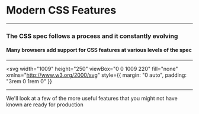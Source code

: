 
# <FontAwesomeIcon icon={faCss3} /> Modern CSS Features

---

### The CSS spec follows a process and it constantly evolving

#### Many browsers add support for CSS features at various levels of the spec

---

<svg
  width="1009"
  height="250"
  viewBox="0 0 1009 220"
  fill="none"
  xmlns="http://www.w3.org/2000/svg"
  style={{ margin: "0 auto", padding: "3rem 0 1rem 0" }}
>
  <g filter="url(#filter0_d_1_18)">
    <rect x="4" width="166" height="166" rx="20" fill="#878787" />
  </g>
  <path
    d="M87.5 98.3977C85.3598 98.3977 83.5369 97.8153 82.0312 96.6506C80.5256 95.4763 79.375 93.7765 78.5795 91.5511C77.7841 89.3163 77.3864 86.6174 77.3864 83.4545C77.3864 80.3106 77.7841 77.6259 78.5795 75.4006C79.3845 73.1657 80.5398 71.4612 82.0455 70.2869C83.5606 69.1032 85.3788 68.5114 87.5 68.5114C89.6212 68.5114 91.4347 69.1032 92.9403 70.2869C94.4555 71.4612 95.6108 73.1657 96.4062 75.4006C97.2112 77.6259 97.6136 80.3106 97.6136 83.4545C97.6136 86.6174 97.2159 89.3163 96.4205 91.5511C95.625 93.7765 94.4744 95.4763 92.9688 96.6506C91.4631 97.8153 89.6402 98.3977 87.5 98.3977ZM87.5 95.2727C89.6212 95.2727 91.2689 94.25 92.4432 92.2045C93.6174 90.1591 94.2045 87.2424 94.2045 83.4545C94.2045 80.9356 93.9347 78.7907 93.3949 77.0199C92.8646 75.2491 92.0975 73.8996 91.0938 72.9716C90.0994 72.0436 88.9015 71.5795 87.5 71.5795C85.3977 71.5795 83.7547 72.6165 82.571 74.6903C81.3873 76.7547 80.7955 79.6761 80.7955 83.4545C80.7955 85.9735 81.0606 88.1136 81.5909 89.875C82.1212 91.6364 82.8835 92.9763 83.8778 93.8949C84.8816 94.8134 86.089 95.2727 87.5 95.2727Z"
    fill="white"
  />
  <path
    d="M59.7425 213V196.636H62.2567V213H59.7425ZM61.021 193.909C60.5309 193.909 60.1083 193.742 59.7532 193.408C59.4052 193.075 59.2312 192.673 59.2312 192.205C59.2312 191.736 59.4052 191.335 59.7532 191.001C60.1083 190.667 60.5309 190.5 61.021 190.5C61.511 190.5 61.93 190.667 62.2781 191.001C62.6332 191.335 62.8107 191.736 62.8107 192.205C62.8107 192.673 62.6332 193.075 62.2781 193.408C61.93 193.742 61.511 193.909 61.021 193.909ZM73.0407 213.341C71.677 213.341 70.4732 212.996 69.4292 212.308C68.3851 211.612 67.5684 210.631 66.9789 209.367C66.3894 208.096 66.0946 206.594 66.0946 204.861C66.0946 203.142 66.3894 201.651 66.9789 200.386C67.5684 199.122 68.3887 198.146 69.4398 197.457C70.4909 196.768 71.7054 196.423 73.0833 196.423C74.1486 196.423 74.9902 196.601 75.6081 196.956C76.2331 197.304 76.709 197.702 77.0357 198.149C77.3695 198.589 77.6287 198.952 77.8134 199.236H78.0265V191.182H80.5407V213H78.1117V210.486H77.8134C77.6287 210.784 77.3659 211.161 77.025 211.615C76.6841 212.062 76.1976 212.464 75.5655 212.819C74.9334 213.167 74.0918 213.341 73.0407 213.341ZM73.3816 211.082C74.3901 211.082 75.2424 210.82 75.9384 210.294C76.6344 209.761 77.1635 209.026 77.5257 208.089C77.888 207.144 78.0691 206.054 78.0691 204.818C78.0691 203.597 77.8915 202.528 77.5364 201.612C77.1813 200.688 76.6557 199.971 75.9597 199.46C75.2637 198.941 74.4043 198.682 73.3816 198.682C72.3162 198.682 71.4284 198.955 70.7182 199.502C70.0151 200.042 69.486 200.777 69.1309 201.707C68.7828 202.631 68.6088 203.668 68.6088 204.818C68.6088 205.983 68.7864 207.041 69.1415 207.993C69.5037 208.937 70.0364 209.69 70.7395 210.251C71.4498 210.805 72.3304 211.082 73.3816 211.082ZM92.3553 213.341C90.7786 213.341 89.4185 212.993 88.275 212.297C87.1387 211.594 86.2615 210.614 85.6436 209.357C85.0328 208.092 84.7275 206.622 84.7275 204.946C84.7275 203.27 85.0328 201.793 85.6436 200.514C86.2615 199.229 87.1209 198.227 88.2218 197.51C89.3297 196.786 90.6223 196.423 92.0996 196.423C92.9519 196.423 93.7935 196.565 94.6245 196.849C95.4554 197.134 96.2118 197.595 96.8936 198.234C97.5755 198.866 98.1188 199.705 98.5236 200.749C98.9284 201.793 99.1309 203.078 99.1309 204.605V205.67H86.5172V203.497H96.574C96.574 202.574 96.3894 201.75 96.0201 201.026C95.6578 200.301 95.1394 199.729 94.4647 199.31C93.7971 198.891 93.0087 198.682 92.0996 198.682C91.0982 198.682 90.2317 198.93 89.5002 199.428C88.7757 199.918 88.2182 200.557 87.8276 201.345C87.437 202.134 87.2417 202.979 87.2417 203.881V205.33C87.2417 206.565 87.4547 207.613 87.8809 208.472C88.3141 209.325 88.9142 209.974 89.6813 210.422C90.4483 210.862 91.3397 211.082 92.3553 211.082C93.0158 211.082 93.6124 210.99 94.1451 210.805C94.6848 210.614 95.15 210.33 95.5407 209.953C95.9313 209.57 96.2331 209.094 96.4462 208.526L98.8752 209.207C98.6195 210.031 98.1898 210.756 97.5861 211.381C96.9824 211.999 96.2367 212.482 95.3489 212.83C94.4611 213.17 93.4632 213.341 92.3553 213.341ZM107.771 213.384C106.734 213.384 105.793 213.188 104.948 212.798C104.102 212.4 103.431 211.828 102.934 211.082C102.437 210.33 102.188 209.42 102.188 208.355C102.188 207.418 102.373 206.658 102.742 206.075C103.112 205.486 103.605 205.024 104.223 204.69C104.841 204.357 105.523 204.108 106.269 203.945C107.021 203.774 107.778 203.639 108.538 203.54C109.532 203.412 110.338 203.316 110.956 203.252C111.581 203.181 112.036 203.064 112.32 202.901C112.611 202.737 112.757 202.453 112.757 202.048V201.963C112.757 200.912 112.469 200.095 111.894 199.513C111.325 198.93 110.463 198.639 109.305 198.639C108.105 198.639 107.164 198.902 106.482 199.428C105.8 199.953 105.32 200.514 105.044 201.111L102.657 200.259C103.083 199.264 103.651 198.49 104.362 197.936C105.079 197.375 105.86 196.984 106.705 196.764C107.558 196.537 108.396 196.423 109.22 196.423C109.745 196.423 110.349 196.487 111.031 196.615C111.72 196.736 112.384 196.988 113.023 197.371C113.669 197.755 114.205 198.334 114.632 199.108C115.058 199.882 115.271 200.919 115.271 202.219V213H112.757V210.784H112.629C112.458 211.139 112.174 211.519 111.776 211.924C111.379 212.329 110.85 212.673 110.189 212.957C109.529 213.241 108.722 213.384 107.771 213.384ZM108.154 211.125C109.149 211.125 109.987 210.93 110.669 210.539C111.357 210.148 111.876 209.644 112.224 209.026C112.579 208.408 112.757 207.759 112.757 207.077V204.776C112.65 204.903 112.416 205.021 112.053 205.127C111.698 205.227 111.286 205.315 110.818 205.393C110.356 205.464 109.905 205.528 109.465 205.585C109.031 205.635 108.68 205.678 108.41 205.713C107.757 205.798 107.146 205.937 106.578 206.129C106.017 206.313 105.562 206.594 105.214 206.97C104.873 207.339 104.703 207.844 104.703 208.483C104.703 209.357 105.026 210.017 105.672 210.464C106.325 210.905 107.153 211.125 108.154 211.125Z"
    fill="black"
  />
  <g filter="url(#filter1_d_1_18)">
    <rect x="806" width="166" height="166" rx="20" fill="#298B44" />
  </g>
  <path
    d="M889.607 98.3977C887.732 98.3977 886.06 98.0758 884.592 97.4318C883.134 96.7879 881.974 95.893 881.112 94.7472C880.26 93.5919 879.796 92.2519 879.72 90.7273H883.3C883.375 91.6648 883.697 92.4744 884.266 93.1562C884.834 93.8286 885.577 94.3494 886.496 94.7188C887.414 95.0881 888.432 95.2727 889.55 95.2727C890.8 95.2727 891.908 95.0549 892.874 94.6193C893.839 94.1837 894.597 93.5777 895.146 92.8011C895.696 92.0246 895.97 91.125 895.97 90.1023C895.97 89.0322 895.705 88.09 895.175 87.2756C894.644 86.4517 893.868 85.8078 892.845 85.3438C891.822 84.8797 890.572 84.6477 889.095 84.6477H886.766V81.5227H889.095C890.25 81.5227 891.264 81.3144 892.135 80.8977C893.016 80.4811 893.702 79.8939 894.195 79.1364C894.696 78.3788 894.947 77.4886 894.947 76.4659C894.947 75.4811 894.73 74.6241 894.294 73.8949C893.858 73.1657 893.243 72.5975 892.447 72.1903C891.661 71.7831 890.733 71.5795 889.663 71.5795C888.66 71.5795 887.713 71.7642 886.822 72.1335C885.942 72.4934 885.222 73.0189 884.663 73.7102C884.105 74.392 883.802 75.2159 883.754 76.1818H880.345C880.402 74.6572 880.861 73.322 881.723 72.1761C882.585 71.0208 883.712 70.1212 885.104 69.4773C886.505 68.8333 888.044 68.5114 889.72 68.5114C891.519 68.5114 893.063 68.8759 894.351 69.6051C895.639 70.3248 896.628 71.2765 897.32 72.4602C898.011 73.6439 898.357 74.9223 898.357 76.2955C898.357 77.9337 897.926 79.3305 897.064 80.4858C896.212 81.6411 895.052 82.4413 893.584 82.8864V83.1136C895.421 83.4167 896.856 84.1979 897.888 85.4574C898.92 86.7074 899.436 88.2557 899.436 90.1023C899.436 91.6837 899.005 93.1042 898.143 94.3636C897.291 95.6136 896.126 96.5985 894.649 97.3182C893.172 98.0379 891.491 98.3977 889.607 98.3977Z"
    fill="white"
  />
  <path
    d="M772.328 213V196.636H774.757V199.108H774.928C775.226 198.298 775.766 197.641 776.547 197.137C777.328 196.633 778.209 196.381 779.189 196.381C779.374 196.381 779.605 196.384 779.882 196.391C780.159 196.398 780.368 196.409 780.51 196.423V198.98C780.425 198.959 780.23 198.927 779.924 198.884C779.626 198.835 779.31 198.81 778.976 198.81C778.181 198.81 777.471 198.977 776.846 199.31C776.228 199.637 775.738 200.092 775.375 200.674C775.02 201.249 774.843 201.906 774.843 202.645V213H772.328ZM789.853 213.341C788.277 213.341 786.917 212.993 785.773 212.297C784.637 211.594 783.76 210.614 783.142 209.357C782.531 208.092 782.225 206.622 782.225 204.946C782.225 203.27 782.531 201.793 783.142 200.514C783.76 199.229 784.619 198.227 785.72 197.51C786.828 196.786 788.12 196.423 789.598 196.423C790.45 196.423 791.292 196.565 792.123 196.849C792.953 197.134 793.71 197.595 794.392 198.234C795.074 198.866 795.617 199.705 796.022 200.749C796.426 201.793 796.629 203.078 796.629 204.605V205.67H784.015V203.497H794.072C794.072 202.574 793.887 201.75 793.518 201.026C793.156 200.301 792.637 199.729 791.963 199.31C791.295 198.891 790.507 198.682 789.598 198.682C788.596 198.682 787.73 198.93 786.998 199.428C786.274 199.918 785.716 200.557 785.326 201.345C784.935 202.134 784.74 202.979 784.74 203.881V205.33C784.74 206.565 784.953 207.613 785.379 208.472C785.812 209.325 786.412 209.974 787.179 210.422C787.946 210.862 788.838 211.082 789.853 211.082C790.514 211.082 791.11 210.99 791.643 210.805C792.183 210.614 792.648 210.33 793.039 209.953C793.429 209.57 793.731 209.094 793.944 208.526L796.373 209.207C796.118 210.031 795.688 210.756 795.084 211.381C794.48 211.999 793.735 212.482 792.847 212.83C791.959 213.17 790.961 213.341 789.853 213.341ZM807.101 213.341C805.567 213.341 804.246 212.979 803.138 212.254C802.03 211.53 801.178 210.532 800.581 209.261C799.985 207.989 799.686 206.537 799.686 204.903C799.686 203.241 799.992 201.775 800.603 200.504C801.221 199.225 802.08 198.227 803.181 197.51C804.289 196.786 805.581 196.423 807.059 196.423C808.209 196.423 809.246 196.636 810.169 197.062C811.093 197.489 811.849 198.085 812.439 198.852C813.028 199.619 813.394 200.514 813.536 201.537H811.022C810.83 200.791 810.404 200.131 809.743 199.555C809.09 198.973 808.209 198.682 807.101 198.682C806.121 198.682 805.262 198.937 804.523 199.449C803.792 199.953 803.22 200.667 802.808 201.59C802.403 202.506 802.201 203.582 802.201 204.818C802.201 206.082 802.4 207.183 802.797 208.121C803.202 209.058 803.77 209.786 804.502 210.305C805.24 210.823 806.107 211.082 807.101 211.082C807.755 211.082 808.348 210.969 808.88 210.741C809.413 210.514 809.864 210.188 810.233 209.761C810.603 209.335 810.865 208.824 811.022 208.227H813.536C813.394 209.193 813.042 210.063 812.481 210.837C811.927 211.604 811.192 212.215 810.276 212.67C809.367 213.117 808.309 213.341 807.101 213.341ZM823.859 213.341C822.382 213.341 821.086 212.989 819.971 212.286C818.863 211.583 817.996 210.599 817.371 209.335C816.753 208.071 816.444 206.594 816.444 204.903C816.444 203.199 816.753 201.711 817.371 200.44C817.996 199.168 818.863 198.181 819.971 197.478C821.086 196.775 822.382 196.423 823.859 196.423C825.336 196.423 826.629 196.775 827.737 197.478C828.852 198.181 829.718 199.168 830.336 200.44C830.961 201.711 831.274 203.199 831.274 204.903C831.274 206.594 830.961 208.071 830.336 209.335C829.718 210.599 828.852 211.583 827.737 212.286C826.629 212.989 825.336 213.341 823.859 213.341ZM823.859 211.082C824.981 211.082 825.904 210.795 826.629 210.219C827.353 209.644 827.89 208.888 828.238 207.95C828.586 207.013 828.76 205.997 828.76 204.903C828.76 203.81 828.586 202.79 828.238 201.846C827.89 200.901 827.353 200.138 826.629 199.555C825.904 198.973 824.981 198.682 823.859 198.682C822.737 198.682 821.814 198.973 821.089 199.555C820.365 200.138 819.828 200.901 819.48 201.846C819.132 202.79 818.958 203.81 818.958 204.903C818.958 205.997 819.132 207.013 819.48 207.95C819.828 208.888 820.365 209.644 821.089 210.219C821.814 210.795 822.737 211.082 823.859 211.082ZM835.112 213V196.636H837.541V199.193H837.754C838.095 198.32 838.645 197.641 839.405 197.158C840.165 196.668 841.078 196.423 842.143 196.423C843.222 196.423 844.121 196.668 844.838 197.158C845.563 197.641 846.127 198.32 846.532 199.193H846.703C847.122 198.348 847.75 197.677 848.588 197.18C849.426 196.675 850.431 196.423 851.603 196.423C853.066 196.423 854.263 196.881 855.193 197.798C856.124 198.707 856.589 200.124 856.589 202.048V213H854.075V202.048C854.075 200.841 853.744 199.978 853.084 199.46C852.423 198.941 851.646 198.682 850.751 198.682C849.6 198.682 848.709 199.03 848.077 199.726C847.445 200.415 847.129 201.288 847.129 202.347V213H844.572V201.793C844.572 200.862 844.27 200.113 843.666 199.545C843.063 198.969 842.285 198.682 841.333 198.682C840.68 198.682 840.069 198.856 839.501 199.204C838.94 199.552 838.485 200.035 838.137 200.653C837.796 201.263 837.626 201.97 837.626 202.773V213H835.112ZM861.186 213V196.636H863.615V199.193H863.828C864.169 198.32 864.719 197.641 865.479 197.158C866.239 196.668 867.152 196.423 868.217 196.423C869.297 196.423 870.195 196.668 870.912 197.158C871.637 197.641 872.202 198.32 872.606 199.193H872.777C873.196 198.348 873.824 197.677 874.662 197.18C875.501 196.675 876.506 196.423 877.677 196.423C879.14 196.423 880.337 196.881 881.268 197.798C882.198 198.707 882.663 200.124 882.663 202.048V213H880.149V202.048C880.149 200.841 879.819 199.978 879.158 199.46C878.498 198.941 877.72 198.682 876.825 198.682C875.675 198.682 874.783 199.03 874.151 199.726C873.519 200.415 873.203 201.288 873.203 202.347V213H870.646V201.793C870.646 200.862 870.344 200.113 869.741 199.545C869.137 198.969 868.359 198.682 867.407 198.682C866.754 198.682 866.143 198.856 865.575 199.204C865.014 199.552 864.559 200.035 864.211 200.653C863.871 201.263 863.7 201.97 863.7 202.773V213H861.186ZM894.121 213.341C892.544 213.341 891.184 212.993 890.041 212.297C888.904 211.594 888.027 210.614 887.409 209.357C886.798 208.092 886.493 206.622 886.493 204.946C886.493 203.27 886.798 201.793 887.409 200.514C888.027 199.229 888.887 198.227 889.987 197.51C891.095 196.786 892.388 196.423 893.865 196.423C894.718 196.423 895.559 196.565 896.39 196.849C897.221 197.134 897.977 197.595 898.659 198.234C899.341 198.866 899.884 199.705 900.289 200.749C900.694 201.793 900.896 203.078 900.896 204.605V205.67H888.283V203.497H898.34C898.34 202.574 898.155 201.75 897.786 201.026C897.423 200.301 896.905 199.729 896.23 199.31C895.563 198.891 894.774 198.682 893.865 198.682C892.864 198.682 891.997 198.93 891.266 199.428C890.541 199.918 889.984 200.557 889.593 201.345C889.203 202.134 889.007 202.979 889.007 203.881V205.33C889.007 206.565 889.22 207.613 889.646 208.472C890.08 209.325 890.68 209.974 891.447 210.422C892.214 210.862 893.105 211.082 894.121 211.082C894.781 211.082 895.378 210.99 895.911 210.805C896.45 210.614 896.916 210.33 897.306 209.953C897.697 209.57 897.999 209.094 898.212 208.526L900.641 209.207C900.385 210.031 899.955 210.756 899.352 211.381C898.748 211.999 898.002 212.482 897.115 212.83C896.227 213.17 895.229 213.341 894.121 213.341ZM907.235 203.156V213H904.721V196.636H907.15V199.193H907.363C907.747 198.362 908.329 197.695 909.11 197.19C909.892 196.679 910.9 196.423 912.136 196.423C913.244 196.423 914.213 196.651 915.044 197.105C915.875 197.553 916.521 198.234 916.983 199.151C917.445 200.06 917.676 201.21 917.676 202.602V213H915.161V202.773C915.161 201.487 914.828 200.486 914.16 199.768C913.492 199.044 912.576 198.682 911.411 198.682C910.609 198.682 909.892 198.856 909.259 199.204C908.634 199.552 908.141 200.06 907.779 200.727C907.416 201.395 907.235 202.205 907.235 203.156ZM928.449 213.341C927.085 213.341 925.881 212.996 924.837 212.308C923.793 211.612 922.977 210.631 922.387 209.367C921.798 208.096 921.503 206.594 921.503 204.861C921.503 203.142 921.798 201.651 922.387 200.386C922.977 199.122 923.797 198.146 924.848 197.457C925.899 196.768 927.114 196.423 928.491 196.423C929.557 196.423 930.398 196.601 931.016 196.956C931.641 197.304 932.117 197.702 932.444 198.149C932.778 198.589 933.037 198.952 933.222 199.236H933.435V191.182H935.949V213H933.52V210.486H933.222C933.037 210.784 932.774 211.161 932.433 211.615C932.092 212.062 931.606 212.464 930.974 212.819C930.342 213.167 929.5 213.341 928.449 213.341ZM928.79 211.082C929.798 211.082 930.651 210.82 931.347 210.294C932.043 209.761 932.572 209.026 932.934 208.089C933.296 207.144 933.477 206.054 933.477 204.818C933.477 203.597 933.3 202.528 932.945 201.612C932.589 200.688 932.064 199.971 931.368 199.46C930.672 198.941 929.813 198.682 928.79 198.682C927.724 198.682 926.837 198.955 926.126 199.502C925.423 200.042 924.894 200.777 924.539 201.707C924.191 202.631 924.017 203.668 924.017 204.818C924.017 205.983 924.195 207.041 924.55 207.993C924.912 208.937 925.445 209.69 926.148 210.251C926.858 210.805 927.739 211.082 928.79 211.082ZM945.718 213.384C944.681 213.384 943.74 213.188 942.895 212.798C942.05 212.4 941.379 211.828 940.881 211.082C940.384 210.33 940.136 209.42 940.136 208.355C940.136 207.418 940.32 206.658 940.69 206.075C941.059 205.486 941.553 205.024 942.17 204.69C942.788 204.357 943.47 204.108 944.216 203.945C944.969 203.774 945.725 203.639 946.485 203.54C947.479 203.412 948.286 203.316 948.903 203.252C949.528 203.181 949.983 203.064 950.267 202.901C950.558 202.737 950.704 202.453 950.704 202.048V201.963C950.704 200.912 950.416 200.095 949.841 199.513C949.273 198.93 948.41 198.639 947.252 198.639C946.052 198.639 945.111 198.902 944.429 199.428C943.747 199.953 943.268 200.514 942.991 201.111L940.604 200.259C941.031 199.264 941.599 198.49 942.309 197.936C943.026 197.375 943.808 196.984 944.653 196.764C945.505 196.537 946.343 196.423 947.167 196.423C947.692 196.423 948.296 196.487 948.978 196.615C949.667 196.736 950.331 196.988 950.97 197.371C951.616 197.755 952.153 198.334 952.579 199.108C953.005 199.882 953.218 200.919 953.218 202.219V213H950.704V210.784H950.576C950.406 211.139 950.121 211.519 949.724 211.924C949.326 212.329 948.797 212.673 948.136 212.957C947.476 213.241 946.67 213.384 945.718 213.384ZM946.102 211.125C947.096 211.125 947.934 210.93 948.616 210.539C949.305 210.148 949.823 209.644 950.171 209.026C950.526 208.408 950.704 207.759 950.704 207.077V204.776C950.597 204.903 950.363 205.021 950.001 205.127C949.646 205.227 949.234 205.315 948.765 205.393C948.303 205.464 947.852 205.528 947.412 205.585C946.979 205.635 946.627 205.678 946.357 205.713C945.704 205.798 945.093 205.937 944.525 206.129C943.964 206.313 943.509 206.594 943.161 206.97C942.82 207.339 942.65 207.844 942.65 208.483C942.65 209.357 942.973 210.017 943.619 210.464C944.273 210.905 945.1 211.125 946.102 211.125ZM964.923 196.636V198.767H956.443V196.636H964.923ZM958.915 192.716H961.429V208.312C961.429 209.023 961.532 209.555 961.738 209.911C961.951 210.259 962.221 210.493 962.548 210.614C962.882 210.727 963.233 210.784 963.602 210.784C963.879 210.784 964.107 210.77 964.284 210.741C964.462 210.706 964.604 210.678 964.71 210.656L965.222 212.915C965.051 212.979 964.813 213.043 964.508 213.107C964.203 213.178 963.816 213.213 963.347 213.213C962.637 213.213 961.941 213.06 961.259 212.755C960.584 212.45 960.023 211.984 959.575 211.359C959.135 210.734 958.915 209.946 958.915 208.994V192.716ZM968.705 213V196.636H971.22V213H968.705ZM969.984 193.909C969.494 193.909 969.071 193.742 968.716 193.408C968.368 193.075 968.194 192.673 968.194 192.205C968.194 191.736 968.368 191.335 968.716 191.001C969.071 190.667 969.494 190.5 969.984 190.5C970.474 190.5 970.893 190.667 971.241 191.001C971.596 191.335 971.774 191.736 971.774 192.205C971.774 192.673 971.596 193.075 971.241 193.408C970.893 193.742 970.474 193.909 969.984 193.909ZM982.472 213.341C980.995 213.341 979.699 212.989 978.584 212.286C977.476 211.583 976.609 210.599 975.984 209.335C975.366 208.071 975.058 206.594 975.058 204.903C975.058 203.199 975.366 201.711 975.984 200.44C976.609 199.168 977.476 198.181 978.584 197.478C979.699 196.775 980.995 196.423 982.472 196.423C983.95 196.423 985.242 196.775 986.35 197.478C987.465 198.181 988.332 199.168 988.95 200.44C989.575 201.711 989.887 203.199 989.887 204.903C989.887 206.594 989.575 208.071 988.95 209.335C988.332 210.599 987.465 211.583 986.35 212.286C985.242 212.989 983.95 213.341 982.472 213.341ZM982.472 211.082C983.594 211.082 984.518 210.795 985.242 210.219C985.967 209.644 986.503 208.888 986.851 207.95C987.199 207.013 987.373 205.997 987.373 204.903C987.373 203.81 987.199 202.79 986.851 201.846C986.503 200.901 985.967 200.138 985.242 199.555C984.518 198.973 983.594 198.682 982.472 198.682C981.35 198.682 980.427 198.973 979.702 199.555C978.978 200.138 978.442 200.901 978.094 201.846C977.746 202.79 977.572 203.81 977.572 204.903C977.572 205.997 977.746 207.013 978.094 207.95C978.442 208.888 978.978 209.644 979.702 210.219C980.427 210.795 981.35 211.082 982.472 211.082ZM996.239 203.156V213H993.725V196.636H996.154V199.193H996.367C996.751 198.362 997.333 197.695 998.114 197.19C998.895 196.679 999.904 196.423 1001.14 196.423C1002.25 196.423 1003.22 196.651 1004.05 197.105C1004.88 197.553 1005.53 198.234 1005.99 199.151C1006.45 200.06 1006.68 201.21 1006.68 202.602V213H1004.17V202.773C1004.17 201.487 1003.83 200.486 1003.16 199.768C1002.5 199.044 1001.58 198.682 1000.42 198.682C999.613 198.682 998.895 198.856 998.263 199.204C997.638 199.552 997.145 200.06 996.782 200.727C996.42 201.395 996.239 202.205 996.239 203.156Z"
    fill="black"
  />
  <g filter="url(#filter2_d_1_18)">
    <rect x="535" width="166" height="166" rx="20" fill="#49D771" />
  </g>
  <path
    d="M609.402 98V95.4432L619.004 84.9318C620.131 83.7008 621.059 82.6307 621.788 81.7216C622.518 80.803 623.057 79.9413 623.408 79.1364C623.768 78.322 623.947 77.4697 623.947 76.5795C623.947 75.5568 623.701 74.6714 623.209 73.9233C622.726 73.1752 622.063 72.5975 621.22 72.1903C620.377 71.7831 619.43 71.5795 618.379 71.5795C617.262 71.5795 616.286 71.8116 615.453 72.2756C614.629 72.7301 613.99 73.3693 613.536 74.1932C613.09 75.017 612.868 75.983 612.868 77.0909H609.516C609.516 75.3864 609.909 73.8902 610.695 72.6023C611.481 71.3144 612.551 70.3106 613.905 69.5909C615.268 68.8712 616.798 68.5114 618.493 68.5114C620.197 68.5114 621.708 68.8712 623.024 69.5909C624.34 70.3106 625.373 71.2812 626.121 72.5028C626.869 73.7244 627.243 75.0833 627.243 76.5795C627.243 77.6496 627.049 78.696 626.661 79.7188C626.282 80.732 625.619 81.8636 624.672 83.1136C623.734 84.3542 622.432 85.8693 620.766 87.6591L614.232 94.6477V94.875H627.754V98H609.402Z"
    fill="white"
  />
  <path
    d="M530.011 213L525.026 196.636H527.668L531.205 209.165H531.375L534.869 196.636H537.554L541.006 209.122H541.176L544.713 196.636H547.355L542.369 213H539.898L536.318 200.429H536.063L532.483 213H530.011ZM556.77 213.341C555.293 213.341 553.997 212.989 552.882 212.286C551.774 211.583 550.907 210.599 550.282 209.335C549.664 208.071 549.355 206.594 549.355 204.903C549.355 203.199 549.664 201.711 550.282 200.44C550.907 199.168 551.774 198.181 552.882 197.478C553.997 196.775 555.293 196.423 556.77 196.423C558.247 196.423 559.54 196.775 560.648 197.478C561.763 198.181 562.63 199.168 563.247 200.44C563.872 201.711 564.185 203.199 564.185 204.903C564.185 206.594 563.872 208.071 563.247 209.335C562.63 210.599 561.763 211.583 560.648 212.286C559.54 212.989 558.247 213.341 556.77 213.341ZM556.77 211.082C557.892 211.082 558.816 210.795 559.54 210.219C560.264 209.644 560.801 208.888 561.149 207.95C561.497 207.013 561.671 205.997 561.671 204.903C561.671 203.81 561.497 202.79 561.149 201.846C560.801 200.901 560.264 200.138 559.54 199.555C558.816 198.973 557.892 198.682 556.77 198.682C555.648 198.682 554.725 198.973 554 199.555C553.276 200.138 552.74 200.901 552.392 201.846C552.044 202.79 551.87 203.81 551.87 204.903C551.87 205.997 552.044 207.013 552.392 207.95C552.74 208.888 553.276 209.644 554 210.219C554.725 210.795 555.648 211.082 556.77 211.082ZM568.023 213V196.636H570.452V199.108H570.622C570.921 198.298 571.46 197.641 572.242 197.137C573.023 196.633 573.903 196.381 574.884 196.381C575.068 196.381 575.299 196.384 575.576 196.391C575.853 196.398 576.063 196.409 576.205 196.423V198.98C576.119 198.959 575.924 198.927 575.619 198.884C575.32 198.835 575.004 198.81 574.671 198.81C573.875 198.81 573.165 198.977 572.54 199.31C571.922 199.637 571.432 200.092 571.07 200.674C570.715 201.249 570.537 201.906 570.537 202.645V213H568.023ZM581.529 207.034L581.486 203.923H581.997L589.157 196.636H592.267L584.639 204.349H584.426L581.529 207.034ZM579.185 213V191.182H581.699V213H579.185ZM589.583 213L583.191 204.903L584.98 203.156L592.779 213H589.583ZM595.503 213V196.636H598.017V213H595.503ZM596.782 193.909C596.292 193.909 595.869 193.742 595.514 193.408C595.166 193.075 594.992 192.673 594.992 192.205C594.992 191.736 595.166 191.335 595.514 191.001C595.869 190.667 596.292 190.5 596.782 190.5C597.272 190.5 597.691 190.667 598.039 191.001C598.394 191.335 598.571 191.736 598.571 192.205C598.571 192.673 598.394 193.075 598.039 193.408C597.691 193.742 597.272 193.909 596.782 193.909ZM605.137 203.156V213H602.622V196.636H605.051V199.193H605.264C605.648 198.362 606.23 197.695 607.012 197.19C607.793 196.679 608.801 196.423 610.037 196.423C611.145 196.423 612.115 196.651 612.946 197.105C613.777 197.553 614.423 198.234 614.884 199.151C615.346 200.06 615.577 201.21 615.577 202.602V213H613.063V202.773C613.063 201.487 612.729 200.486 612.061 199.768C611.394 199.044 610.478 198.682 609.313 198.682C608.51 198.682 607.793 198.856 607.161 199.204C606.536 199.552 606.042 200.06 605.68 200.727C605.318 201.395 605.137 202.205 605.137 203.156ZM626.776 219.477C625.562 219.477 624.518 219.321 623.644 219.009C622.771 218.703 622.043 218.298 621.46 217.794C620.885 217.297 620.427 216.764 620.086 216.196L622.089 214.79C622.316 215.088 622.604 215.429 622.952 215.812C623.3 216.203 623.776 216.54 624.379 216.825C624.99 217.116 625.789 217.261 626.776 217.261C628.097 217.261 629.188 216.942 630.047 216.303C630.906 215.663 631.336 214.662 631.336 213.298V209.974H631.123C630.938 210.273 630.676 210.642 630.335 211.082C630.001 211.516 629.518 211.903 628.886 212.244C628.261 212.577 627.416 212.744 626.35 212.744C625.029 212.744 623.843 212.432 622.792 211.807C621.748 211.182 620.921 210.273 620.31 209.08C619.706 207.886 619.404 206.437 619.404 204.733C619.404 203.057 619.699 201.597 620.288 200.354C620.878 199.104 621.698 198.138 622.749 197.457C623.801 196.768 625.015 196.423 626.393 196.423C627.458 196.423 628.303 196.601 628.928 196.956C629.56 197.304 630.043 197.702 630.377 198.149C630.718 198.589 630.981 198.952 631.166 199.236H631.421V196.636H633.85V213.469C633.85 214.875 633.531 216.018 632.891 216.899C632.259 217.787 631.407 218.437 630.335 218.849C629.269 219.268 628.083 219.477 626.776 219.477ZM626.691 210.486C627.7 210.486 628.552 210.255 629.248 209.793C629.944 209.332 630.473 208.668 630.835 207.801C631.198 206.935 631.379 205.898 631.379 204.69C631.379 203.511 631.201 202.471 630.846 201.569C630.491 200.667 629.965 199.96 629.269 199.449C628.573 198.937 627.714 198.682 626.691 198.682C625.626 198.682 624.738 198.952 624.028 199.491C623.325 200.031 622.796 200.756 622.44 201.665C622.092 202.574 621.918 203.582 621.918 204.69C621.918 205.827 622.096 206.832 622.451 207.705C622.813 208.572 623.346 209.254 624.049 209.751C624.759 210.241 625.64 210.486 626.691 210.486ZM653.069 213.341C651.705 213.341 650.502 212.996 649.457 212.308C648.413 211.612 647.597 210.631 647.007 209.367C646.418 208.096 646.123 206.594 646.123 204.861C646.123 203.142 646.418 201.651 647.007 200.386C647.597 199.122 648.417 198.146 649.468 197.457C650.519 196.768 651.734 196.423 653.112 196.423C654.177 196.423 655.019 196.601 655.636 196.956C656.261 197.304 656.737 197.702 657.064 198.149C657.398 198.589 657.657 198.952 657.842 199.236H658.055V191.182H660.569V213H658.14V210.486H657.842C657.657 210.784 657.394 211.161 657.053 211.615C656.712 212.062 656.226 212.464 655.594 212.819C654.962 213.167 654.12 213.341 653.069 213.341ZM653.41 211.082C654.418 211.082 655.271 210.82 655.967 210.294C656.663 209.761 657.192 209.026 657.554 208.089C657.916 207.144 658.097 206.054 658.097 204.818C658.097 203.597 657.92 202.528 657.565 201.612C657.21 200.688 656.684 199.971 655.988 199.46C655.292 198.941 654.433 198.682 653.41 198.682C652.345 198.682 651.457 198.955 650.747 199.502C650.043 200.042 649.514 200.777 649.159 201.707C648.811 202.631 648.637 203.668 648.637 204.818C648.637 205.983 648.815 207.041 649.17 207.993C649.532 208.937 650.065 209.69 650.768 210.251C651.478 210.805 652.359 211.082 653.41 211.082ZM665.523 213V196.636H667.952V199.108H668.122C668.421 198.298 668.96 197.641 669.742 197.137C670.523 196.633 671.403 196.381 672.384 196.381C672.568 196.381 672.799 196.384 673.076 196.391C673.353 196.398 673.563 196.409 673.705 196.423V198.98C673.619 198.959 673.424 198.927 673.119 198.884C672.82 198.835 672.504 198.81 672.171 198.81C671.375 198.81 670.665 198.977 670.04 199.31C669.422 199.637 668.932 200.092 668.57 200.674C668.215 201.249 668.037 201.906 668.037 202.645V213H665.523ZM681.5 213.384C680.463 213.384 679.522 213.188 678.677 212.798C677.832 212.4 677.161 211.828 676.664 211.082C676.166 210.33 675.918 209.42 675.918 208.355C675.918 207.418 676.103 206.658 676.472 206.075C676.841 205.486 677.335 205.024 677.953 204.69C678.571 204.357 679.252 204.108 679.998 203.945C680.751 203.774 681.507 203.639 682.267 203.54C683.262 203.412 684.068 203.316 684.686 203.252C685.311 203.181 685.765 203.064 686.049 202.901C686.34 202.737 686.486 202.453 686.486 202.048V201.963C686.486 200.912 686.198 200.095 685.623 199.513C685.055 198.93 684.192 198.639 683.034 198.639C681.834 198.639 680.893 198.902 680.211 199.428C679.529 199.953 679.05 200.514 678.773 201.111L676.387 200.259C676.813 199.264 677.381 198.49 678.091 197.936C678.809 197.375 679.59 196.984 680.435 196.764C681.287 196.537 682.125 196.423 682.949 196.423C683.475 196.423 684.078 196.487 684.76 196.615C685.449 196.736 686.113 196.988 686.752 197.371C687.399 197.755 687.935 198.334 688.361 199.108C688.787 199.882 689 200.919 689 202.219V213H686.486V210.784H686.358C686.188 211.139 685.904 211.519 685.506 211.924C685.108 212.329 684.579 212.673 683.919 212.957C683.258 213.241 682.452 213.384 681.5 213.384ZM681.884 211.125C682.878 211.125 683.716 210.93 684.398 210.539C685.087 210.148 685.605 209.644 685.953 209.026C686.309 208.408 686.486 207.759 686.486 207.077V204.776C686.38 204.903 686.145 205.021 685.783 205.127C685.428 205.227 685.016 205.315 684.547 205.393C684.085 205.464 683.634 205.528 683.194 205.585C682.761 205.635 682.409 205.678 682.139 205.713C681.486 205.798 680.875 205.937 680.307 206.129C679.746 206.313 679.291 206.594 678.943 206.97C678.603 207.339 678.432 207.844 678.432 208.483C678.432 209.357 678.755 210.017 679.402 210.464C680.055 210.905 680.882 211.125 681.884 211.125ZM700.876 196.636V198.767H692.055V196.636H700.876ZM694.697 213V194.378C694.697 193.44 694.917 192.659 695.358 192.034C695.798 191.409 696.37 190.94 697.073 190.628C697.776 190.315 698.518 190.159 699.299 190.159C699.917 190.159 700.422 190.209 700.812 190.308C701.203 190.408 701.494 190.5 701.686 190.585L700.961 192.759C700.834 192.716 700.656 192.663 700.429 192.599C700.209 192.535 699.917 192.503 699.555 192.503C698.724 192.503 698.124 192.712 697.755 193.131C697.392 193.55 697.211 194.165 697.211 194.974V213H694.697ZM711.516 196.636V198.767H703.036V196.636H711.516ZM705.508 192.716H708.022V208.312C708.022 209.023 708.125 209.555 708.331 209.911C708.544 210.259 708.814 210.493 709.141 210.614C709.474 210.727 709.826 210.784 710.195 210.784C710.472 210.784 710.699 210.77 710.877 210.741C711.055 210.706 711.197 210.678 711.303 210.656L711.815 212.915C711.644 212.979 711.406 213.043 711.101 213.107C710.795 213.178 710.408 213.213 709.94 213.213C709.229 213.213 708.533 213.06 707.851 212.755C707.177 212.45 706.616 211.984 706.168 211.359C705.728 210.734 705.508 209.946 705.508 208.994V192.716Z"
    fill="black"
  />
  <g filter="url(#filter3_d_1_18)">
    <rect x="264" width="166" height="166" rx="20" fill="#FAB54D" />
  </g>
  <path
    d="M351.442 68.9091V98H347.919V72.6023H347.749L340.646 77.3182V73.7386L347.919 68.9091H351.442Z"
    fill="white"
  />
  <path
    d="M266.543 213.341C264.966 213.341 263.606 212.993 262.463 212.297C261.326 211.594 260.449 210.614 259.831 209.357C259.22 208.092 258.915 206.622 258.915 204.946C258.915 203.27 259.22 201.793 259.831 200.514C260.449 199.229 261.308 198.227 262.409 197.51C263.517 196.786 264.81 196.423 266.287 196.423C267.139 196.423 267.981 196.565 268.812 196.849C269.643 197.134 270.399 197.595 271.081 198.234C271.763 198.866 272.306 199.705 272.711 200.749C273.116 201.793 273.318 203.078 273.318 204.605V205.67H260.705V203.497H270.762C270.762 202.574 270.577 201.75 270.208 201.026C269.845 200.301 269.327 199.729 268.652 199.31C267.985 198.891 267.196 198.682 266.287 198.682C265.286 198.682 264.419 198.93 263.688 199.428C262.963 199.918 262.406 200.557 262.015 201.345C261.624 202.134 261.429 202.979 261.429 203.881V205.33C261.429 206.565 261.642 207.613 262.068 208.472C262.502 209.325 263.102 209.974 263.869 210.422C264.636 210.862 265.527 211.082 266.543 211.082C267.203 211.082 267.8 210.99 268.333 210.805C268.872 210.614 269.338 210.33 269.728 209.953C270.119 209.57 270.421 209.094 270.634 208.526L273.063 209.207C272.807 210.031 272.377 210.756 271.774 211.381C271.17 211.999 270.424 212.482 269.536 212.83C268.649 213.17 267.651 213.341 266.543 213.341ZM283.322 213.341C281.958 213.341 280.754 212.996 279.71 212.308C278.666 211.612 277.85 210.631 277.26 209.367C276.671 208.096 276.376 206.594 276.376 204.861C276.376 203.142 276.671 201.651 277.26 200.386C277.85 199.122 278.67 198.146 279.721 197.457C280.772 196.768 281.987 196.423 283.365 196.423C284.43 196.423 285.271 196.601 285.889 196.956C286.514 197.304 286.99 197.702 287.317 198.149C287.651 198.589 287.91 198.952 288.095 199.236H288.308V191.182H290.822V213H288.393V210.486H288.095C287.91 210.784 287.647 211.161 287.306 211.615C286.965 212.062 286.479 212.464 285.847 212.819C285.215 213.167 284.373 213.341 283.322 213.341ZM283.663 211.082C284.671 211.082 285.524 210.82 286.22 210.294C286.916 209.761 287.445 209.026 287.807 208.089C288.169 207.144 288.35 206.054 288.35 204.818C288.35 203.597 288.173 202.528 287.818 201.612C287.463 200.688 286.937 199.971 286.241 199.46C285.545 198.941 284.686 198.682 283.663 198.682C282.597 198.682 281.71 198.955 280.999 199.502C280.296 200.042 279.767 200.777 279.412 201.707C279.064 202.631 278.89 203.668 278.89 204.818C278.89 205.983 279.068 207.041 279.423 207.993C279.785 208.937 280.318 209.69 281.021 210.251C281.731 210.805 282.612 211.082 283.663 211.082ZM295.776 213V196.636H298.29V213H295.776ZM297.054 193.909C296.564 193.909 296.142 193.742 295.786 193.408C295.438 193.075 295.264 192.673 295.264 192.205C295.264 191.736 295.438 191.335 295.786 191.001C296.142 190.667 296.564 190.5 297.054 190.5C297.544 190.5 297.963 190.667 298.311 191.001C298.666 191.335 298.844 191.736 298.844 192.205C298.844 192.673 298.666 193.075 298.311 193.408C297.963 193.742 297.544 193.909 297.054 193.909ZM310.011 196.636V198.767H301.531V196.636H310.011ZM304.003 192.716H306.517V208.312C306.517 209.023 306.62 209.555 306.826 209.911C307.039 210.259 307.309 210.493 307.636 210.614C307.969 210.727 308.321 210.784 308.69 210.784C308.967 210.784 309.195 210.77 309.372 210.741C309.55 210.706 309.692 210.678 309.798 210.656L310.31 212.915C310.139 212.979 309.901 213.043 309.596 213.107C309.29 213.178 308.903 213.213 308.435 213.213C307.724 213.213 307.028 213.06 306.347 212.755C305.672 212.45 305.111 211.984 304.663 211.359C304.223 210.734 304.003 209.946 304.003 208.994V192.716ZM320.265 213.341C318.788 213.341 317.492 212.989 316.377 212.286C315.269 211.583 314.402 210.599 313.777 209.335C313.159 208.071 312.85 206.594 312.85 204.903C312.85 203.199 313.159 201.711 313.777 200.44C314.402 199.168 315.269 198.181 316.377 197.478C317.492 196.775 318.788 196.423 320.265 196.423C321.743 196.423 323.035 196.775 324.143 197.478C325.258 198.181 326.125 199.168 326.743 200.44C327.368 201.711 327.68 203.199 327.68 204.903C327.68 206.594 327.368 208.071 326.743 209.335C326.125 210.599 325.258 211.583 324.143 212.286C323.035 212.989 321.743 213.341 320.265 213.341ZM320.265 211.082C321.387 211.082 322.311 210.795 323.035 210.219C323.76 209.644 324.296 208.888 324.644 207.95C324.992 207.013 325.166 205.997 325.166 204.903C325.166 203.81 324.992 202.79 324.644 201.846C324.296 200.901 323.76 200.138 323.035 199.555C322.311 198.973 321.387 198.682 320.265 198.682C319.143 198.682 318.22 198.973 317.495 199.555C316.771 200.138 316.235 200.901 315.887 201.846C315.539 202.79 315.365 203.81 315.365 204.903C315.365 205.997 315.539 207.013 315.887 207.95C316.235 208.888 316.771 209.644 317.495 210.219C318.22 210.795 319.143 211.082 320.265 211.082ZM331.518 213V196.636H333.947V199.108H334.117C334.416 198.298 334.955 197.641 335.737 197.137C336.518 196.633 337.399 196.381 338.379 196.381C338.563 196.381 338.794 196.384 339.071 196.391C339.348 196.398 339.558 196.409 339.7 196.423V198.98C339.615 198.959 339.419 198.927 339.114 198.884C338.816 198.835 338.499 198.81 338.166 198.81C337.37 198.81 336.66 198.977 336.035 199.31C335.417 199.637 334.927 200.092 334.565 200.674C334.21 201.249 334.032 201.906 334.032 202.645V213H331.518ZM345.394 191.182V193.099C345.394 193.682 345.287 194.303 345.074 194.964C344.868 195.617 344.563 196.253 344.158 196.871C343.76 197.482 343.278 198.014 342.709 198.469L341.346 197.361C341.793 196.722 342.18 196.058 342.507 195.369C342.841 194.673 343.008 193.93 343.008 193.142V191.182H345.394ZM357.992 200.301L355.733 200.94C355.591 200.564 355.382 200.198 355.105 199.843C354.835 199.481 354.465 199.183 353.997 198.948C353.528 198.714 352.928 198.597 352.196 198.597C351.195 198.597 350.36 198.827 349.693 199.289C349.032 199.744 348.702 200.322 348.702 201.026C348.702 201.651 348.929 202.144 349.384 202.506C349.838 202.869 350.548 203.17 351.514 203.412L353.943 204.009C355.406 204.364 356.497 204.907 357.214 205.638C357.931 206.363 358.29 207.297 358.29 208.44C358.29 209.378 358.02 210.216 357.48 210.955C356.948 211.693 356.202 212.276 355.243 212.702C354.284 213.128 353.169 213.341 351.898 213.341C350.229 213.341 348.847 212.979 347.754 212.254C346.66 211.53 345.968 210.472 345.676 209.08L348.063 208.483C348.29 209.364 348.72 210.024 349.352 210.464C349.991 210.905 350.825 211.125 351.855 211.125C353.027 211.125 353.958 210.876 354.646 210.379C355.343 209.875 355.691 209.271 355.691 208.568C355.691 208 355.492 207.524 355.094 207.141C354.696 206.75 354.085 206.459 353.262 206.267L350.534 205.628C349.036 205.273 347.935 204.722 347.232 203.977C346.536 203.224 346.188 202.283 346.188 201.153C346.188 200.23 346.447 199.413 346.965 198.703C347.491 197.993 348.205 197.435 349.107 197.031C350.016 196.626 351.046 196.423 352.196 196.423C353.816 196.423 355.087 196.778 356.01 197.489C356.941 198.199 357.601 199.136 357.992 200.301ZM376.691 213.341C375.327 213.341 374.124 212.996 373.08 212.308C372.036 211.612 371.219 210.631 370.629 209.367C370.04 208.096 369.745 206.594 369.745 204.861C369.745 203.142 370.04 201.651 370.629 200.386C371.219 199.122 372.039 198.146 373.09 197.457C374.141 196.768 375.356 196.423 376.734 196.423C377.799 196.423 378.641 196.601 379.259 196.956C379.884 197.304 380.359 197.702 380.686 198.149C381.02 198.589 381.279 198.952 381.464 199.236H381.677V191.182H384.191V213H381.762V210.486H381.464C381.279 210.784 381.016 211.161 380.675 211.615C380.335 212.062 379.848 212.464 379.216 212.819C378.584 213.167 377.742 213.341 376.691 213.341ZM377.032 211.082C378.04 211.082 378.893 210.82 379.589 210.294C380.285 209.761 380.814 209.026 381.176 208.089C381.538 207.144 381.719 206.054 381.719 204.818C381.719 203.597 381.542 202.528 381.187 201.612C380.832 200.688 380.306 199.971 379.61 199.46C378.914 198.941 378.055 198.682 377.032 198.682C375.967 198.682 375.079 198.955 374.369 199.502C373.665 200.042 373.136 200.777 372.781 201.707C372.433 202.631 372.259 203.668 372.259 204.818C372.259 205.983 372.437 207.041 372.792 207.993C373.154 208.937 373.687 209.69 374.39 210.251C375.1 210.805 375.981 211.082 377.032 211.082ZM389.145 213V196.636H391.574V199.108H391.744C392.043 198.298 392.582 197.641 393.364 197.137C394.145 196.633 395.026 196.381 396.006 196.381C396.19 196.381 396.421 196.384 396.698 196.391C396.975 196.398 397.185 196.409 397.327 196.423V198.98C397.241 198.959 397.046 198.927 396.741 198.884C396.442 198.835 396.126 198.81 395.793 198.81C394.997 198.81 394.287 198.977 393.662 199.31C393.044 199.637 392.554 200.092 392.192 200.674C391.837 201.249 391.659 201.906 391.659 202.645V213H389.145ZM405.122 213.384C404.085 213.384 403.144 213.188 402.299 212.798C401.454 212.4 400.783 211.828 400.286 211.082C399.789 210.33 399.54 209.42 399.54 208.355C399.54 207.418 399.725 206.658 400.094 206.075C400.463 205.486 400.957 205.024 401.575 204.69C402.193 204.357 402.874 204.108 403.62 203.945C404.373 203.774 405.129 203.639 405.889 203.54C406.884 203.412 407.69 203.316 408.308 203.252C408.933 203.181 409.387 203.064 409.671 202.901C409.963 202.737 410.108 202.453 410.108 202.048V201.963C410.108 200.912 409.82 200.095 409.245 199.513C408.677 198.93 407.814 198.639 406.656 198.639C405.456 198.639 404.515 198.902 403.833 199.428C403.151 199.953 402.672 200.514 402.395 201.111L400.009 200.259C400.435 199.264 401.003 198.49 401.713 197.936C402.431 197.375 403.212 196.984 404.057 196.764C404.909 196.537 405.747 196.423 406.571 196.423C407.097 196.423 407.7 196.487 408.382 196.615C409.071 196.736 409.735 196.988 410.374 197.371C411.021 197.755 411.557 198.334 411.983 199.108C412.409 199.882 412.622 200.919 412.622 202.219V213H410.108V210.784H409.98C409.81 211.139 409.526 211.519 409.128 211.924C408.73 212.329 408.201 212.673 407.541 212.957C406.88 213.241 406.074 213.384 405.122 213.384ZM405.506 211.125C406.5 211.125 407.338 210.93 408.02 210.539C408.709 210.148 409.227 209.644 409.575 209.026C409.931 208.408 410.108 207.759 410.108 207.077V204.776C410.002 204.903 409.767 205.021 409.405 205.127C409.05 205.227 408.638 205.315 408.169 205.393C407.708 205.464 407.257 205.528 406.816 205.585C406.383 205.635 406.031 205.678 405.762 205.713C405.108 205.798 404.497 205.937 403.929 206.129C403.368 206.313 402.914 206.594 402.566 206.97C402.225 207.339 402.054 207.844 402.054 208.483C402.054 209.357 402.377 210.017 403.024 210.464C403.677 210.905 404.504 211.125 405.506 211.125ZM424.498 196.636V198.767H415.677V196.636H424.498ZM418.319 213V194.378C418.319 193.44 418.539 192.659 418.98 192.034C419.42 191.409 419.992 190.94 420.695 190.628C421.398 190.315 422.14 190.159 422.922 190.159C423.539 190.159 424.044 190.209 424.434 190.308C424.825 190.408 425.116 190.5 425.308 190.585L424.583 192.759C424.456 192.716 424.278 192.663 424.051 192.599C423.831 192.535 423.539 192.503 423.177 192.503C422.346 192.503 421.746 192.712 421.377 193.131C421.015 193.55 420.833 194.165 420.833 194.974V213H418.319ZM435.138 196.636V198.767H426.658V196.636H435.138ZM429.13 192.716H431.644V208.312C431.644 209.023 431.747 209.555 431.953 209.911C432.166 210.259 432.436 210.493 432.763 210.614C433.096 210.727 433.448 210.784 433.817 210.784C434.094 210.784 434.322 210.77 434.499 210.741C434.677 210.706 434.819 210.678 434.925 210.656L435.437 212.915C435.266 212.979 435.028 213.043 434.723 213.107C434.417 213.178 434.03 213.213 433.562 213.213C432.851 213.213 432.155 213.06 431.474 212.755C430.799 212.45 430.238 211.984 429.79 211.359C429.35 210.734 429.13 209.946 429.13 208.994V192.716Z"
    fill="black"
  />
  <defs>
    <filter
      id="filter0_d_1_18"
      x="0"
      y="0"
      width="174"
      height="174"
      filterUnits="userSpaceOnUse"
      color-interpolation-filters="sRGB"
    >
      <feFlood flood-opacity="0" result="BackgroundImageFix" />
      <feColorMatrix
        in="SourceAlpha"
        type="matrix"
        values="0 0 0 0 0 0 0 0 0 0 0 0 0 0 0 0 0 0 127 0"
        result="hardAlpha"
      />
      <feOffset dy="4" />
      <feGaussianBlur stdDeviation="2" />
      <feComposite in2="hardAlpha" operator="out" />
      <feColorMatrix
        type="matrix"
        values="0 0 0 0 0 0 0 0 0 0 0 0 0 0 0 0 0 0 0.25 0"
      />
      <feBlend
        mode="normal"
        in2="BackgroundImageFix"
        result="effect1_dropShadow_1_18"
      />
      <feBlend
        mode="normal"
        in="SourceGraphic"
        in2="effect1_dropShadow_1_18"
        result="shape"
      />
    </filter>
    <filter
      id="filter1_d_1_18"
      x="802"
      y="0"
      width="174"
      height="174"
      filterUnits="userSpaceOnUse"
      color-interpolation-filters="sRGB"
    >
      <feFlood flood-opacity="0" result="BackgroundImageFix" />
      <feColorMatrix
        in="SourceAlpha"
        type="matrix"
        values="0 0 0 0 0 0 0 0 0 0 0 0 0 0 0 0 0 0 127 0"
        result="hardAlpha"
      />
      <feOffset dy="4" />
      <feGaussianBlur stdDeviation="2" />
      <feComposite in2="hardAlpha" operator="out" />
      <feColorMatrix
        type="matrix"
        values="0 0 0 0 0 0 0 0 0 0 0 0 0 0 0 0 0 0 0.25 0"
      />
      <feBlend
        mode="normal"
        in2="BackgroundImageFix"
        result="effect1_dropShadow_1_18"
      />
      <feBlend
        mode="normal"
        in="SourceGraphic"
        in2="effect1_dropShadow_1_18"
        result="shape"
      />
    </filter>
    <filter
      id="filter2_d_1_18"
      x="531"
      y="0"
      width="174"
      height="174"
      filterUnits="userSpaceOnUse"
      color-interpolation-filters="sRGB"
    >
      <feFlood flood-opacity="0" result="BackgroundImageFix" />
      <feColorMatrix
        in="SourceAlpha"
        type="matrix"
        values="0 0 0 0 0 0 0 0 0 0 0 0 0 0 0 0 0 0 127 0"
        result="hardAlpha"
      />
      <feOffset dy="4" />
      <feGaussianBlur stdDeviation="2" />
      <feComposite in2="hardAlpha" operator="out" />
      <feColorMatrix
        type="matrix"
        values="0 0 0 0 0 0 0 0 0 0 0 0 0 0 0 0 0 0 0.25 0"
      />
      <feBlend
        mode="normal"
        in2="BackgroundImageFix"
        result="effect1_dropShadow_1_18"
      />
      <feBlend
        mode="normal"
        in="SourceGraphic"
        in2="effect1_dropShadow_1_18"
        result="shape"
      />
    </filter>
    <filter
      id="filter3_d_1_18"
      x="260"
      y="0"
      width="174"
      height="174"
      filterUnits="userSpaceOnUse"
      color-interpolation-filters="sRGB"
    >
      <feFlood flood-opacity="0" result="BackgroundImageFix" />
      <feColorMatrix
        in="SourceAlpha"
        type="matrix"
        values="0 0 0 0 0 0 0 0 0 0 0 0 0 0 0 0 0 0 127 0"
        result="hardAlpha"
      />
      <feOffset dy="4" />
      <feGaussianBlur stdDeviation="2" />
      <feComposite in2="hardAlpha" operator="out" />
      <feColorMatrix
        type="matrix"
        values="0 0 0 0 0 0 0 0 0 0 0 0 0 0 0 0 0 0 0.25 0"
      />
      <feBlend
        mode="normal"
        in2="BackgroundImageFix"
        result="effect1_dropShadow_1_18"
      />
      <feBlend
        mode="normal"
        in="SourceGraphic"
        in2="effect1_dropShadow_1_18"
        result="shape"
      />
    </filter>
  </defs>
</svg>

---

We'll look at a few of the more useful features that you might not have known are ready for production
